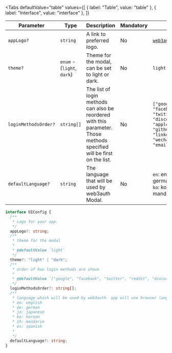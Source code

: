 
<Tabs
  defaultValue="table"
  values={[
    { label: "Table", value: "table" },
    { label: "Interface", value: "interface" },
  ]}
>

<TabItem value="table">

| Parameter            | Type                       | Description                                                                                                             | Mandatory | Default                                                                                                                                                     |
| -------------------- | -------------------------- | ----------------------------------------------------------------------------------------------------------------------- | --------- | ----------------------------------------------------------------------------------------------------------------------------------------------------------- |
| `appLogo?`           | `string`                   | A link to preferred logo.                                                                                               | No        | [`web3auth-logo.svg`](https://images.web3auth.io/web3auth-logo.svg)                                                                                         |
| `theme?`             | `enum` - (`light`, `dark`) | Theme for the modal, can be set to light or dark.                                                                       | No        | `light`                                                                                                                                                     |
| `loginMethodsOrder?` | `string[]`                 | The list of login methods can also be reordered with this parameter. Those methods specified will be first on the list. | No        | `["google", "facebook", "twitter", "reddit", "discord", "twitch", "apple", "line", "github", "kakao", "linkedin", "weibo", "wechat", "email_passwordless"]` |
| `defaultLanguage?`   | `string`                   | The language that will be used by web3auth Modal.                                                                       | No        | `en`: english, `de`: german, `ja`: japanese, `ko`: korean, `zh`: mandarin, `es`: spanish                                                                    |

</TabItem>

<TabItem value="interface">

```ts
interface UIConfig {
  /**
   * Logo for your app.
   */
  appLogo?: string;
  /**
   * theme for the modal
   *
   * @defaultValue `light`
   */
  theme?: "light" | "dark";
  /**
   * order of how login methods are shown
   *
   * @defaultValue `["google", "facebook", "twitter", "reddit", "discord", "twitch", "apple", "line", "github", "kakao", "linkedin", "weibo", "wechat", "email_passwordless"]`
   */
  loginMethodsOrder?: string[];
  /**
   * language which will be used by web3auth. app will use browser language if not specified. if language is not supported it will use "en"
   * en: english
   * de: german
   * ja: japanese
   * ko: korean
   * zh: mandarin
   * es: spanish
   *
   */
  defaultLanguage?: string;
}
```

</TabItem>

</Tabs>
